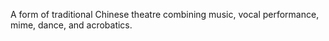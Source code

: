A form of traditional Chinese theatre combining music, vocal performance, mime, dance, and acrobatics.
